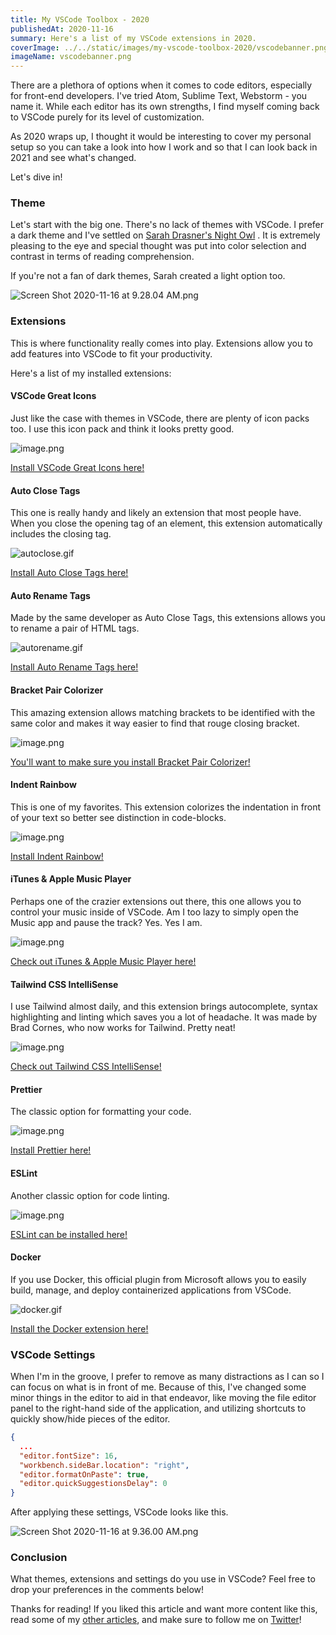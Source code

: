 ```yaml
---
title: My VSCode Toolbox - 2020
publishedAt: 2020-11-16
summary: Here's a list of my VSCode extensions in 2020.
coverImage: ../../static/images/my-vscode-toolbox-2020/vscodebanner.png
imageName: vscodebanner.png
---
```


There are a plethora of options when it comes to code editors, especially for front-end developers. I've tried Atom, Sublime Text, Webstorm - you name it. While each editor has its own strengths, I find myself coming back to VSCode purely for its level of customization.

As 2020 wraps up, I thought it would be interesting to cover my personal setup so you can take a look into how I work and so that I can look back in 2021 and see what's changed.

Let's dive in!

### Theme

Let's start with the big one. There's no lack of themes with VSCode. I prefer a dark theme and I've settled on [Sarah Drasner's Night Owl](https://marketplace.visualstudio.com/items?itemName=sdras.night-owl) . It is extremely pleasing to the eye and special thought was put into color selection and contrast in terms of reading comprehension.

If you're not a fan of dark themes, Sarah created a light option too.

![Screen Shot 2020-11-16 at 9.28.04 AM.png](https://cdn.hashnode.com/res/hashnode/image/upload/v1605540495518/ya9W11tMV.png)

### Extensions

This is where functionality really comes into play. Extensions allow you to add features into VSCode to fit your productivity.

Here's a list of my installed extensions:

#### VSCode Great Icons

Just like the case with themes in VSCode, there are plenty of icon packs too. I use this icon pack and think it looks pretty good.

![image.png](https://cdn.hashnode.com/res/hashnode/image/upload/v1605540571985/r5w8MpjK_.png)

[Install VSCode Great Icons here!](https://marketplace.visualstudio.com/items?itemName=emmanuelbeziat.vscode-great-icons)

#### Auto Close Tags

This one is really handy and likely an extension that most people have. When you close the opening tag of an element, this extension automatically includes the closing tag.

![autoclose.gif](https://cdn.hashnode.com/res/hashnode/image/upload/v1605540638133/PpLiTwLxf.gif)

[Install Auto Close Tags here!](https://marketplace.visualstudio.com/items?itemName=formulahendry.auto-close-tag)

#### Auto Rename Tags

Made by the same developer as Auto Close Tags, this extensions allows you to rename a pair of HTML tags.

![autorename.gif](https://cdn.hashnode.com/res/hashnode/image/upload/v1605540676970/Deyo4A6Ef.gif)

[Install Auto Rename Tags here!](https://marketplace.visualstudio.com/items?itemName=formulahendry.auto-rename-tag)

#### Bracket Pair Colorizer

This amazing extension allows matching brackets to be identified with the same color and makes it way easier to find that rouge closing bracket.

![image.png](https://cdn.hashnode.com/res/hashnode/image/upload/v1605540690645/CjsG7crOf.png)

[You'll want to make sure you install Bracket Pair Colorizer!](https://marketplace.visualstudio.com/items?itemName=CoenraadS.bracket-pair-colorizer-2)

#### Indent Rainbow

This is one of my favorites. This extension colorizes the indentation in front of your text so better see distinction in code-blocks.

![image.png](https://cdn.hashnode.com/res/hashnode/image/upload/v1605540705867/xP8CoBRVZ.png)

[Install Indent Rainbow!](https://marketplace.visualstudio.com/items?itemName=oderwat.indent-rainbow)

#### iTunes & Apple Music Player

Perhaps one of the crazier extensions out there, this one allows you to control your music inside of VSCode. Am I too lazy to simply open the Music app and pause the track? Yes. Yes I am.

![image.png](https://cdn.hashnode.com/res/hashnode/image/upload/v1605540716984/2Sn3cV8gH.png)

[Check out iTunes & Apple Music Player here!](https://marketplace.visualstudio.com/items?itemName=PsykoSoldi3r.itunes-vscode)

#### Tailwind CSS IntelliSense

I use Tailwind almost daily, and this extension brings autocomplete, syntax highlighting
and linting which saves you a lot of headache. It was made by Brad Cornes, who now works for Tailwind. Pretty neat!

![image.png](https://cdn.hashnode.com/res/hashnode/image/upload/v1605540734633/PRiW8lw_w.png)

[Check out Tailwind CSS IntelliSense!](https://marketplace.visualstudio.com/items?itemName=bradlc.vscode-tailwindcss)

#### Prettier

The classic option for formatting your code.

![image.png](https://cdn.hashnode.com/res/hashnode/image/upload/v1605540766316/CePT8BDZf.png)

[Install Prettier here!](https://marketplace.visualstudio.com/items?itemName=esbenp.prettier-vscode)

#### ESLint

Another classic option for code linting.

![image.png](https://cdn.hashnode.com/res/hashnode/image/upload/v1605540790065/Vji8YJ6au.png)

[ESLint can be installed here!](https://marketplace.visualstudio.com/items?itemName=dbaeumer.vscode-eslint)

#### Docker

If you use Docker, this official plugin from Microsoft allows you to easily build, manage, and deploy containerized applications from VSCode.

![docker.gif](https://cdn.hashnode.com/res/hashnode/image/upload/v1605540809607/_WwAXMZnB.gif)

[Install the Docker extension here!](https://marketplace.visualstudio.com/items?itemName=ms-azuretools.vscode-docker)

### VSCode Settings

When I'm in the groove, I prefer to remove as many distractions as I can so I can focus on what is in front of me. Because of this, I've changed some minor things in the editor to aid in that endeavor, like moving the file editor panel to the right-hand side of the application, and utilizing shortcuts to quickly show/hide pieces of the editor.

```json
{
  ...
  "editor.fontSize": 16,
  "workbench.sideBar.location": "right",
  "editor.formatOnPaste": true,
  "editor.quickSuggestionsDelay": 0
}
```

After applying these settings, VSCode looks like this.

![Screen Shot 2020-11-16 at 9.36.00 AM.png](https://cdn.hashnode.com/res/hashnode/image/upload/v1605540969759/qQEtbqFRR.png)

### Conclusion

What themes, extensions and settings do you use in VSCode? Feel free to drop your preferences in the comments below!

Thanks for reading! If you liked this article and want more content like this, read some of my [other articles](https://braydoncoyer.dev/blog), and make sure to follow me on [Twitter](https://twitter.com/BraydonCoyer)!
